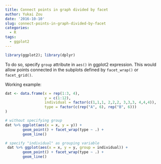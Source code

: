 ```yaml
---
title: Connect points in graph divided by facet
author: Yukai Zou
date: '2016-10-10'
slug: connect-points-in-graph-divided-by-facet
categories:
  - R
tags:
  - ggplot2
---
```


```r
library(ggplot2); library(dplyr)
```


To do so, specify `group` attribute in `aes()` in ggplot2 expression. This would allow points connected in the subplots defined by `facet_wrap()` or `facet_grid()`.

Working example:

```r
dat <- data.frame(x = rep(1:3, 4),
                  y = c(1:12), 
                  individual = factor(c(1,1,1, 2,2,2, 3,3,3, 4,4,4)),
                  type = factor(c(rep("A", 6), rep("B", 6)))
)

# without specifying group
dat %>% ggplot(aes(x = x, y = y)) +
        geom_point() + facet_wrap(type ~ .) +
        geom_line()

# specify "individual" as grouping variable
 dat %>% ggplot(aes(x = x, y = y, group = individual)) +
        geom_point() + facet_wrap(type ~ .) +
        geom_line()
```

